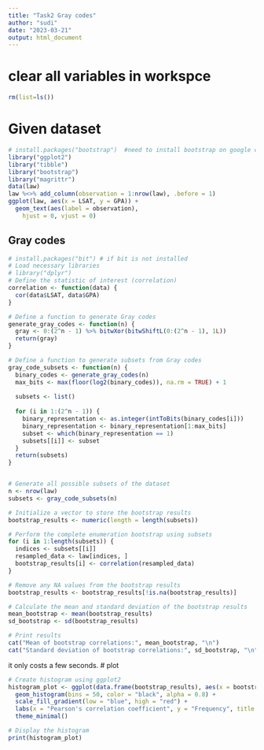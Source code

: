 ```yaml
---
title: "Task2 Gray codes"
author: "sudi"
date: "2023-03-21"
output: html_document
---
```


# clear all variables in workspce

```r
rm(list=ls())
```

# Given dataset

```r
# install.packages("bootstrap")  #need to install bootstrap on google colab first
library("ggplot2") 
library("tibble") 
library("bootstrap") 
library("magrittr") 
data(law) 
law %<>% add_column(observation = 1:nrow(law), .before = 1) 
ggplot(law, aes(x = LSAT, y = GPA)) +
  geom_text(aes(label = observation), 
    hjust = 0, vjust = 0)
```

## Gray codes

```r
# install.packages("bit") # if bit is not installed
# Load necessary libraries
# library("dplyr")
# Define the statistic of interest (correlation)
correlation <- function(data) {
  cor(data$LSAT, data$GPA)
}

# Define a function to generate Gray codes
generate_gray_codes <- function(n) {
  gray <- 0:(2^n - 1) %>% bitwXor(bitwShiftL(0:(2^n - 1), 1L))
  return(gray)
}

# Define a function to generate subsets from Gray codes
gray_code_subsets <- function(n) {
  binary_codes <- generate_gray_codes(n)
  max_bits <- max(floor(log2(binary_codes)), na.rm = TRUE) + 1
  
  subsets <- list()
  
  for (i in 1:(2^n - 1)) {
    binary_representation <- as.integer(intToBits(binary_codes[i]))
    binary_representation <- binary_representation[1:max_bits]
    subset <- which(binary_representation == 1)
    subsets[[i]] <- subset
  }
  return(subsets)
}


# Generate all possible subsets of the dataset
n <- nrow(law)
subsets <- gray_code_subsets(n)

# Initialize a vector to store the bootstrap results
bootstrap_results <- numeric(length = length(subsets))

# Perform the complete enumeration bootstrap using subsets
for (i in 1:length(subsets)) {
  indices <- subsets[[i]]
  resampled_data <- law[indices, ]
  bootstrap_results[i] <- correlation(resampled_data)
}

# Remove any NA values from the bootstrap results
bootstrap_results <- bootstrap_results[!is.na(bootstrap_results)]

# Calculate the mean and standard deviation of the bootstrap results
mean_bootstrap <- mean(bootstrap_results)
sd_bootstrap <- sd(bootstrap_results)

# Print results
cat("Mean of bootstrap correlations:", mean_bootstrap, "\n")
cat("Standard deviation of bootstrap correlations:", sd_bootstrap, "\n")

```


it only costs a few seconds.
# plot

```r
# Create histogram using ggplot2
histogram_plot <- ggplot(data.frame(bootstrap_results), aes(x = bootstrap_results, fill = ..count..)) +
  geom_histogram(bins = 50, color = "black", alpha = 0.8) +
  scale_fill_gradient(low = "blue", high = "red") +
  labs(x = "Pearson's correlation coefficient", y = "Frequency", title = "Bootstrap Distribution of Correlation Coefficients") +
  theme_minimal()

# Display the histogram
print(histogram_plot)

```
